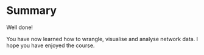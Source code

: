 # Summary

Well done!

You have now learned how to wrangle, visualise and analyse network data. I hope you have enjoyed the course.
